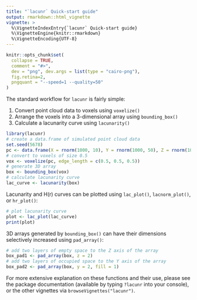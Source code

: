 ```yaml
---
title: "`lacunr` Quick-start guide"
output: rmarkdown::html_vignette
vignette: >
  %\VignetteIndexEntry{`lacunr` Quick-start guide}
  %\VignetteEngine{knitr::rmarkdown}
  %\VignetteEncoding{UTF-8}
---
```


```r
knitr::opts_chunk$set(
  collapse = TRUE,
  comment = "#>",
  dev = "png", dev.args = list(type = "cairo-png"),
  fig.retina=2,
  pngquant = "--speed=1 --quality=50"
)
```

The standard workflow for `lacunr` is fairly simple:

1. Convert point cloud data to voxels using `voxelize()`
2. Arrange the voxels into a 3-dimensional array using `bounding_box()`
3. Calculate a lacunarity curve using `lacunarity()`

```r
library(lacunr)
# create a data.frame of simulated point cloud data
set.seed(5678)
pc <- data.frame(X = rnorm(1000, 10), Y = rnorm(1000, 50), Z = rnorm(1000, 25))
# convert to voxels of size 0.5
vox <- voxelize(pc, edge_length = c(0.5, 0.5, 0.5))
# generate 3D array
box <- bounding_box(vox)
# calculate lacunarity curve
lac_curve <- lacunarity(box)
```

Lacunarity and H(r) curves can be plotted using `lac_plot()`, `lacnorm_plot()`, or `hr_plot()`:

```r
# plot lacunarity curve
plot <- lac_plot(lac_curve)
print(plot)
```

3D arrays generated by `bounding_box()` can have their dimensions selectively increased using `pad_array()`:

```r
# add two layers of empty space to the Z axis of the array
box_pad1 <- pad_array(box, z = 2)
# add two layers of occupied space to the Y axis of the array
box_pad2 <- pad_array(box, y = 2, fill = 1)
```

For more extensive explanation on these functions and their use, please see the package documentation (available by typing `?lacunr` into your console), or the other vignettes via `browseVignettes("lacunr")`.